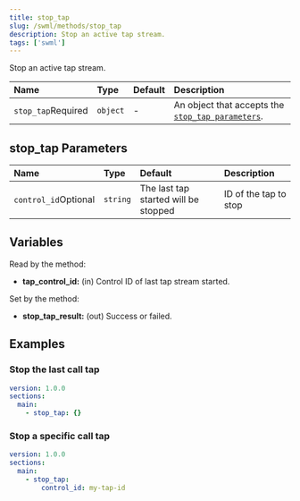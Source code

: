```yaml
---
title: stop_tap
slug: /swml/methods/stop_tap
description: Stop an active tap stream.
tags: ['swml']
---
```


Stop an active tap stream.

| Name                                                     | Type     | Default | Description                                                               |
|:---------------------------------------------------------|:---------|:--------|:--------------------------------------------------------------------------|
| `stop_tap`<span className="required-arg">Required</span> | `object` | -       | An object that accepts the [`stop_tap parameters`](#stop_tap-parameters). |

## **stop_tap Parameters**

| Name                                                       | Type     | Default                              | Description           |
|:-----------------------------------------------------------|:---------|:-------------------------------------|:----------------------|
| `control_id`<span className="optional-arg">Optional</span> | `string` | The last tap started will be stopped | ID of the tap to stop |

## **Variables**

Read by the method:

- **tap_control_id:** (in) Control ID of last tap stream started.

Set by the method:

- **stop_tap_result:** (out) Success or failed.

## **Examples**

### Stop the last call tap

```yaml andJson
version: 1.0.0
sections:
  main:
    - stop_tap: {}
```

### Stop a specific call tap

```yaml andJson
version: 1.0.0
sections:
  main:
    - stop_tap:
        control_id: my-tap-id
```
